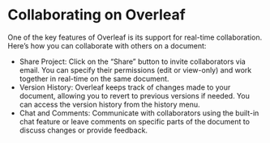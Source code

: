 # Collaborating on Overleaf {.sec-collaborating}

One of the key features of Overleaf is its support for real-time collaboration. Here's how you can collaborate with others on a document:

* Share Project: Click on the "Share" button to invite collaborators via email. You can specify their permissions (edit or view-only) and work together in real-time on the same document.
* Version History: Overleaf keeps track of changes made to your document, allowing you to revert to previous versions if needed. You can access the version history from the history menu.
* Chat and Comments: Communicate with collaborators using the built-in chat feature or leave comments on specific parts of the document to discuss changes or provide feedback.
